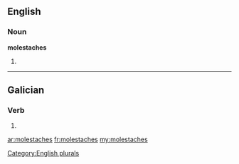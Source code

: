 ==English==

===Noun===
'''molestaches'''

# {{plural of|molestache}}

[[Category:English plurals]]

----

==Galician==

===Verb===
{{gl-verb-form}}

# {{conjugation of|molestar||lang=gl|2|s|pret|ind}}

[[ar:molestaches]]
[[fr:molestaches]]
[[my:molestaches]]